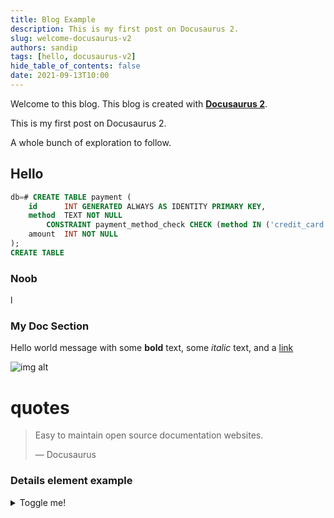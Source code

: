 ```yaml
---
title: Blog Example
description: This is my first post on Docusaurus 2.
slug: welcome-docusaurus-v2
authors: sandip
tags: [hello, docusaurus-v2]
hide_table_of_contents: false
date: 2021-09-13T10:00
---
```


Welcome to this blog. This blog is created with [**Docusaurus 2**](https://docusaurus.io/).

<!--truncate-->

This is my first post on Docusaurus 2.

A whole bunch of exploration to follow.

## Hello
```sql
db=# CREATE TABLE payment (
    id      INT GENERATED ALWAYS AS IDENTITY PRIMARY KEY,
    method  TEXT NOT NULL
        CONSTRAINT payment_method_check CHECK (method IN ('credit_card', 'cash')),
    amount  INT NOT NULL
);
CREATE TABLE
```

### Noob
l

### My Doc Section

Hello world message with some **bold** text, some _italic_ text, and a [link](/)

![img alt](/img/docusaurus.png)

# quotes

> Easy to maintain open source documentation websites.
>
> — Docusaurus

### Details element example

<details>
  <summary>Toggle me!</summary>
  <div>
    <div>This is the detailed content</div>
    <br/>
    <details>
      <summary>
        Nested toggle! Some surprise inside...
      </summary>
      <div>😲😲😲😲😲</div>
    </details>
  </div>
</details>